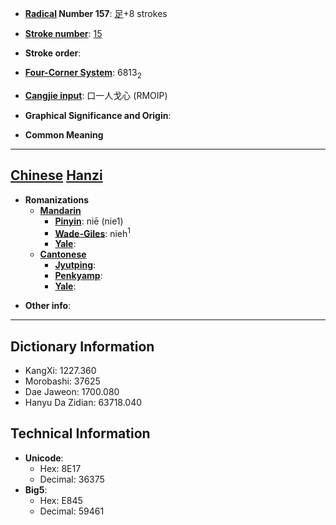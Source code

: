 * '''[[Wiktionary:Chinese radical index| Radical]] Number 157''': [[Wiktionary:Chinese radical index 足|足]]+8 strokes

* '''[[Wiktionary:Chinese total strokes index|Stroke number]]''': [[Wiktionary:Chinese total strokes index 15|15]]

* '''Stroke order''': 

* '''[[Wiktionary:Chinese four corner index|Four-Corner System]]''': 6813<sub>2</sub>

* '''[[Wiktionary:Chinese Cangjie index|Cangjie input]]''': 口一人戈心 (RMOIP)

* '''Graphical Significance and Origin''': 

* '''Common Meaning'''

----

== [[Chinese]] [[Hanzi]] ==

* '''Romanizations'''
** '''[[Mandarin]]'''
*** '''[[Pinyin]]''': niē (nie1)
*** '''[[Wade-Giles]]''': nieh<sup>1</sup>
*** '''[[Yale]]''': 
** '''[[Cantonese]]'''
*** '''[[Jyutping]]''':
*** '''[[Penkyamp]]''': 
*** '''[[Yale]]''': 

* '''Other info''': 

----

== Dictionary Information ==

* KangXi: 1227.360
* Morobashi: 37625
* Dae Jaweon: 1700.080
* Hanyu Da Zidian: 63718.040

== Technical Information ==

* '''Unicode''':
** Hex: 8E17
** Decimal: 36375
* '''Big5''':
** Hex: E845
** Decimal: 59461